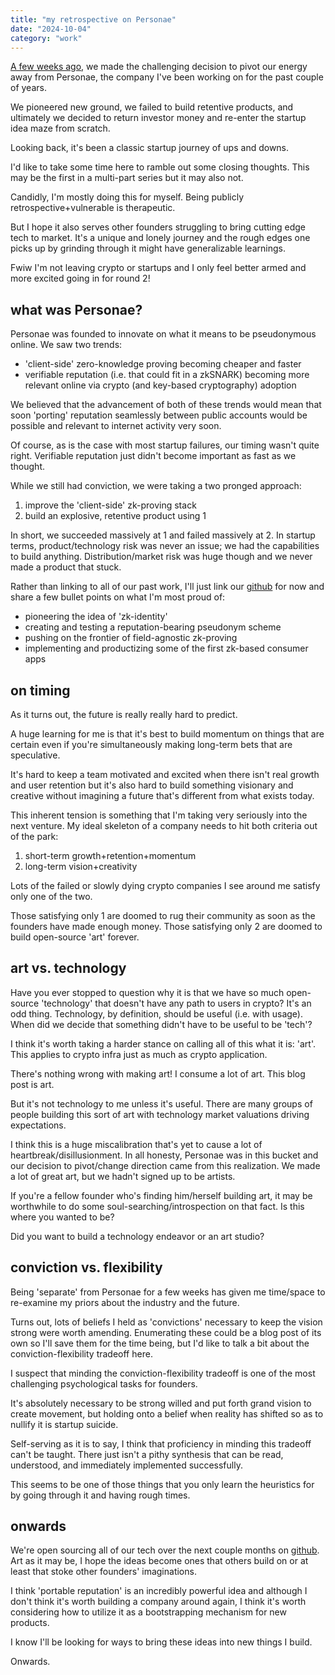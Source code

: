 ```yaml
---
title: "my retrospective on Personae"
date: "2024-10-04"
category: "work"
---
```


[A few weeks ago](https://www.personaelabs.xyz/), we made the challenging decision to pivot our energy away from Personae, the company I've been working on for the past couple of years.

We pioneered new ground, we failed to build retentive products, and ultimately we decided to return investor money and re-enter the startup idea maze from scratch.

Looking back, it's been a classic startup journey of ups and downs.

I'd like to take some time here to ramble out some closing thoughts. This may be the first in a multi-part series but it may also not.

Candidly, I'm mostly doing this for myself. Being publicly retrospective+vulnerable is therapeutic.

But I hope it also serves other founders struggling to bring cutting edge tech to market. It's a unique and lonely journey and the rough edges one picks up by grinding through it might have generalizable learnings.

Fwiw I'm not leaving crypto or startups and I only feel better armed and more excited going in for round 2!

## what was Personae?

Personae was founded to innovate on what it means to be pseudonymous online. We saw two trends:

- 'client-side' zero-knowledge proving becoming cheaper and faster
- verifiable reputation (i.e. that could fit in a zkSNARK) becoming more relevant online via crypto (and key-based cryptography) adoption

We believed that the advancement of both of these trends would mean that soon 'porting' reputation seamlessly between public accounts would be possible and relevant to internet activity very soon.

Of course, as is the case with most startup failures, our timing wasn't quite right. Verifiable reputation just didn't become important as fast as we thought.

While we still had conviction, we were taking a two pronged approach:

1. improve the 'client-side' zk-proving stack
2. build an explosive, retentive product using 1

In short, we succeeded massively at 1 and failed massively at 2. In startup terms, product/technology risk was never an issue; we had the capabilities to build anything. Distribution/market risk was huge though and we never made a product that stuck.

Rather than linking to all of our past work, I'll just link our [github](https://github.com/personaelabs) for now and share a few bullet points on what I'm most proud of:

- pioneering the idea of 'zk-identity'
- creating and testing a reputation-bearing pseudonym scheme
- pushing on the frontier of field-agnostic zk-proving
- implementing and productizing some of the first zk-based consumer apps

## on timing

As it turns out, the future is really really hard to predict.

A huge learning for me is that it's best to build momentum on things that are certain even if you're simultaneously making long-term bets that are speculative.

It's hard to keep a team motivated and excited when there isn't real growth and user retention but it's also hard to build something visionary and creative without imagining a future that's different from what exists today.

This inherent tension is something that I'm taking very seriously into the next venture. My ideal skeleton of a company needs to hit both criteria out of the park:

1. short-term growth+retention+momentum
2. long-term vision+creativity

Lots of the failed or slowly dying crypto companies I see around me satisfy only one of the two.

Those satisfying only 1 are doomed to rug their community as soon as the founders have made enough money. Those satisfying only 2 are doomed to build open-source 'art' forever.

## art vs. technology

Have you ever stopped to question why it is that we have so much open-source 'technology' that doesn't have any path to users in crypto? It's an odd thing. Technology, by definition, should be useful (i.e. with usage). When did we decide that something didn't have to be useful to be 'tech'?

I think it's worth taking a harder stance on calling all of this what it is: 'art'. This applies to crypto infra just as much as crypto application.

There's nothing wrong with making art! I consume a lot of art. This blog post is art.

But it's not technology to me unless it's useful. There are many groups of people building this sort of art with technology market valuations driving expectations.

I think this is a huge miscalibration that's yet to cause a lot of heartbreak/disillusionment. In all honesty, Personae was in this bucket and our decision to pivot/change direction came from this realization. We made a lot of great art, but we hadn't signed up to be artists.

If you're a fellow founder who's finding him/herself building art, it may be worthwhile to do some soul-searching/introspection on that fact. Is this where you wanted to be?

Did you want to build a technology endeavor or an art studio?

## conviction vs. flexibility

Being 'separate' from Personae for a few weeks has given me time/space to re-examine my priors about the industry and the future.

Turns out, lots of beliefs I held as 'convictions' necessary to keep the vision strong were worth amending. Enumerating these could be a blog post of its own so I'll save them for the time being, but I'd like to talk a bit about the conviction-flexibility tradeoff here.

I suspect that minding the conviction-flexibility tradeoff is one of the most challenging psychological tasks for founders.

It's absolutely necessary to be strong willed and put forth grand vision to create movement, but holding onto a belief when reality has shifted so as to nullify it is startup suicide.

Self-serving as it is to say, I think that proficiency in minding this tradeoff can't be taught. There just isn't a pithy synthesis that can be read, understood, and immediately implemented successfully.

This seems to be one of those things that you only learn the heuristics for by going through it and having rough times.

## onwards

We're open sourcing all of our tech over the next couple months on [github](https://github.com/personaelabs/). Art as it may be, I hope the ideas become ones that others build on or at least that stoke other founders' imaginations.

I think 'portable reputation' is an incredibly powerful idea and although I don't think it's worth building a company around again, I think it's worth considering how to utilize it as a bootstrapping mechanism for new products.

I know I'll be looking for ways to bring these ideas into new things I build.

Onwards.